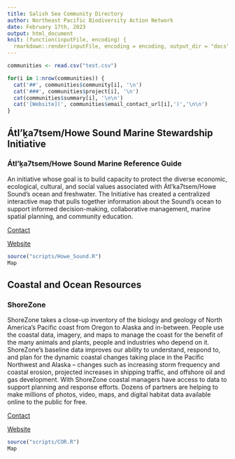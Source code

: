 ```yaml
---
title: Salish Sea Community Directory
author: Northeast Pacific Biodiversity Action Network
date: February 17th, 2023
output: html_document
knit: (function(inputFile, encoding) {
  rmarkdown::render(inputFile, encoding = encoding, output_dir = "docs") })
---
```


```r
communities <- read.csv("test.csv")
```

```r
for(i in 1:nrow(communities)) {
  cat('##', communities$community[i], '\n')
  cat('###', communities$project[i], '\n')
  cat(communities$summary[i], '\n\n')
  cat('[Website](', communities$email_contact_url[i],')','\n\n')
}
```

## Átl'ḵa7tsem/Howe Sound Marine Stewardship Initiative

### Átl'ḵa7tsem/Howe Sound Marine Reference Guide

An initiative whose goal is to build capacity to protect the diverse economic, ecological, cultural, and social values associated with Átl’ka7tsem/Howe Sound’s ocean and freshwater. The Initiative has created a centralized interactive map that pulls together information about the Sound’s ocean to support informed decision-making, collaborative management, marine spatial planning, and community education.

[Contact](https://howesoundguide.ca/contact-us/)

[Website](https://howesoundguide.ca)

```r
source("scripts/Howe_Sound.R")
Map
```

## Coastal and Ocean Resources

### ShoreZone

ShoreZone takes a close-up inventory of the biology and geology of North America’s Pacific coast from Oregon to Alaska and in-between. People use the coastal data, imagery, and maps to manage the coast for the benefit of the many animals and plants, people and industries who depend on it. ShoreZone’s baseline data improves our ability to understand, respond to, and plan for the dynamic coastal changes taking place in the Pacific Northwest and Alaska – changes such as increasing storm frequency and coastal erosion, projected increases in shipping traffic, and offshore oil and gas development. With ShoreZone coastal managers have access to data to support planning and response efforts. Dozens of partners are helping to make millions of photos, video, maps, and digital habitat data available online to the public for free.

[Contact](ShoreZoneOrg@gmail.com)

[Website](https://www.shorezone.org/)

```r
source("scripts/COR.R")
Map
```
